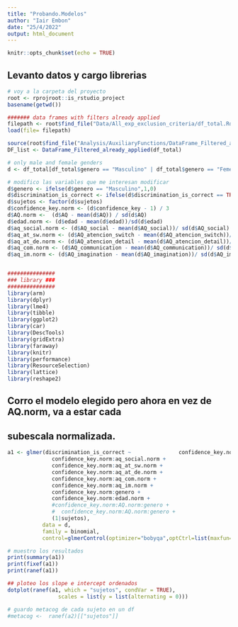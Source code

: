 ```yaml
---
title: "Probando.Modelos"
author: "Iair Embon"
date: "25/4/2022"
output: html_document
---
```

```r
knitr::opts_chunk$set(echo = TRUE)
```

## Levanto datos y cargo librerias

```r

# voy a la carpeta del proyecto
root <- rprojroot::is_rstudio_project
basename(getwd())

####### data frames with filters already applied
filepath <- root$find_file("Data/All_exp_exclusion_criteria/df_total.Rda")
load(file= filepath)

source(root$find_file("Analysis/AuxiliaryFunctions/DataFrame_Filtered_already_applied.R"))
DF_list <- DataFrame_Filtered_already_applied(df_total)

# only male and female genders
d <- df_total[df_total$genero == "Masculino" | df_total$genero == "Femenino",]

# modifico las variables que me interesan modificar
d$genero <- ifelse(d$genero == "Masculino",1,0)
d$discrimination_is_correct <- ifelse(d$discrimination_is_correct == TRUE, 1, 0)
d$sujetos <- factor(d$sujetos)
d$confidence_key.norm <- (d$confidence_key - 1) / 3 
d$AQ.norm <-  (d$AQ - mean(d$AQ)) / sd(d$AQ)
d$edad.norm <- (d$edad - mean(d$edad))/sd(d$edad)
d$aq_social.norm <- (d$AQ_social - mean(d$AQ_social))/ sd(d$AQ_social)
d$aq_at_sw.norm <- (d$AQ_atencion_switch - mean(d$AQ_atencion_switch))/ sd(d$AQ_atencion_switch)
d$aq_at_de.norm <- (d$AQ_atencion_detail - mean(d$AQ_atencion_detail))/ sd(d$AQ_atencion_detail)
d$aq_com.norm <- (d$AQ_communication - mean(d$AQ_communication))/ sd(d$AQ_communication)
d$aq_im.norm <- (d$AQ_imagination - mean(d$AQ_imagination))/ sd(d$AQ_imagination)


###############
### library ###
###############
library(arm)
library(dplyr)
library(lme4)
library(tibble)
library(ggplot2)
library(car)
library(DescTools)
library(gridExtra)
library(faraway)
library(knitr)
library(performance)
library(ResourceSelection)
library(lattice)
library(reshape2)
```


## Corro el modelo elegido pero ahora en vez de AQ.norm, va a estar cada
## subescala normalizada.


```r
a1 <- glmer(discrimination_is_correct ~               confidence_key.norm +
              confidence_key.norm:aq_social.norm +
              confidence_key.norm:aq_at_sw.norm +
              confidence_key.norm:aq_at_de.norm +
              confidence_key.norm:aq_com.norm +
              confidence_key.norm:aq_im.norm +
              confidence_key.norm:genero +
              confidence_key.norm:edad.norm +
              #confidence_key.norm:AQ.norm:genero +
              #  confidence_key.norm:AQ.norm:genero +
              (1|sujetos),
           data = d,
           family = binomial,
           control=glmerControl(optimizer="bobyqa",optCtrl=list(maxfun=2e5)))

# muestro los resultados
print(summary(a1))
print(fixef(a1))
print(ranef(a1))  

## ploteo los slope e intercept ordenados 
dotplot(ranef(a1, which = "sujetos", condVar = TRUE), 
                scales = list(y = list(alternating = 0)))

# guardo metacog de cada sujeto en un df
#metacog <-  ranef(a2)[["sujetos"]]
```